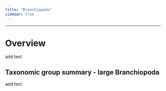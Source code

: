 ```yaml
---
title: "Branchiopoda"
sidebar: true  
---
```


--------------

# Overview

add text

## Taxonomic group summary - large Branchiopoda

add text
